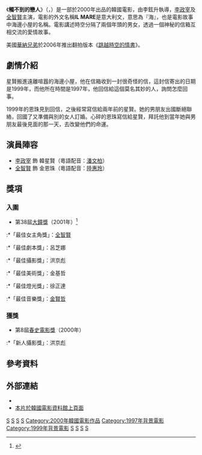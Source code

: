 {{noteTA
|T=zh-hans:触不到的恋人;zh-hk:觸不到的戀人;zh-tw:觸不到的戀人;
|1=zh-hans:桑德拉·布洛克;zh-hk:珊迪娜布洛;zh-tw:珊卓·布拉克;
|2=zh-hans:桑德拉;zh-hk:珊迪娜;zh-tw:珊卓;
|3=zh-hans:布洛克;zh-hk:布洛;zh-tw:布拉克;
|4=zh-hans:基努·里维斯;zh-hk:奇洛·李維斯;zh-tw:基努·李維;
}}
{{Infobox Film 
 | name = 触不到的恋人
 | original_name = {{lang|ko|시월애}}
 | image = <!-- 檔案不存在 Il Mare film poster.jpg ，可從英文維基百科取得 -->
 | hk_name  = 觸不到的戀人
 | tw_name  = 
 | caption = 
 | director = 李鉉升
 | producer = {{link-ko|車勝宰|차승재}}
 | writer = 呂芝娜
 | starring = [[李政宰|李政宰]]<br />[[全智賢|全智賢]]
 | music = [[金賢哲|金賢哲]]
 | cinematography = 洪京彪
 | editing= 李銀洙
 | production_company = {{link-ko|Sidus|싸이더스}}<br />Blue Cinema
 | distributor = {{flagicon|KOR}} UniKorea<br />{{flagicon|KOR}} Dream Venture Capital<br />{{flagicon|HKG}} [[安樂影片|安樂影片]]
 | released = {{flagicon|KOR}} {{Start date|2000|09|09}}<br />{{flagicon|HKG}} {{Start date|2001|08|30}}<ref>{{cite web  |url=http://www.krmdb.com/stills/2000/IlMare-2000/index.b5.shtml  |title=觸不到的戀人  |publisher=韓國映畫  |accessdate=2019-12-17  |archive-date=2016-08-06  |archive-url=https://web.archive.org/web/20160806183523/http://krmdb.com/stills/2000/IlMare-2000/index.b5.shtml  |dead-url=no  }}</ref>
 | runtime = 96 分鐘
 | country = {{KOR}}
 | language = [[韓語|韓語]]
 | budget = 
 | amg_id = 
 | imdb_id = tt0282599
}}

《'''觸不到的戀人'''》（{{kor|k=시월애|rm=Siworae|hanja=時越愛}}，{{lang-en|Il Mare}}）是一部於2000年出品的韓國電影，由李鉉升執導，[[李政宰|李政宰]]及[[全智賢|全智賢]]主演，電影的外文名稱'''IL MARE'''是意大利文，意思為『海』，也是電影故事中海邊小屋的名稱。電影講述時空分隔了兩個年頭的男女，透過一個神秘的信箱互相交流的愛情故事。

美國[[華納兄弟|華納兄弟]]於2006年推出翻拍版本《[[跳越時空的情書|跳越時空的情書]]》。

== 劇情介紹 ==
星賢搬進遠離喧囂的海邊小屋，他在信箱收到一封很奇怪的信，這封信寄出的日期是1999年，而他所在時間是1997年，他回信給這個莫名其妙的人，詢問怎麼回事。

1999年的恩珠見到回信，之後經常寫信給兩年前的星賢。她的男朋友出國斷絕聯絡，回國了又準備與別的女人訂婚。心碎的恩珠寫信給星賢，拜託他到當年她與男朋友最後見面的那一天，去改變他們的命運。

== 演員陣容 ==
*[[李政宰|李政宰]] 飾 韓星賢（粵語配音：[[潘文柏|潘文柏]]）
*[[全智賢|全智賢]] 飾 金恩珠（粵語配音：[[陸惠玲|陸惠玲]]）

== 獎項 ==
{{col-begin}}
{{col-2}}
=== 入圍 ===

*第38屆[[大鐘獎|大鐘獎]]（2001年）<ref>{{Cite web |url=http://www.daejongfilmaward.kr/html/film/info04_38.html |title=第38屆大鐘獎入圍名單 |access-date=2019-04-14 |archive-date=2013-10-29 |archive-url=https://web.archive.org/web/20131029233202/http://www.daejongfilmaward.kr/html/film/info04_38.html |dead-url=yes }}</ref>
:*「最佳女主角獎」：[[全智賢|全智賢]]
:*「最佳劇本獎」：呂芝娜
:*「最佳攝影獎」：洪京彪
:*「最佳美術獎」：金基哲
:*「最佳燈光獎」：徐正達
:*「最佳音樂獎」：[[金賢哲|金賢哲]]
{{col-2}}

=== 獲獎 ===

*第8屆[[春史電影獎|春史電影獎]]（2000年）
:*「新人攝影獎」：洪京彪
{{col-end}}

== 參考資料 ==
{{reflist}}

==外部連結==
*{{IMDB title|0282599|觸不到的戀人}}
*[https://www.kmdb.or.kr/db/kor/detail/movie/K/05251 本片於韓國電影資料館上頁面] {{Wayback|url=https://www.kmdb.or.kr/db/kor/detail/movie/K/05251 |date=20190414201956 }}

[[Category:韓國劇情片|S]]
[[Category:韓國愛情片|S]]
[[Category:韓國奇幻電影|S]]
[[Category:韓語電影|S]]
[[Category:2000年韓國電影作品|Category:2000年韓國電影作品]]
[[Category:1997年背景電影|Category:1997年背景電影]]
[[Category:1999年背景電影|Category:1999年背景電影]]
[[Category:時間旅行電影|S]]
[[Category:奇幻愛情片|S]]
[[Category:郵件題材作品|S]]
[[Category:濟州特別自治道背景電影|S]]